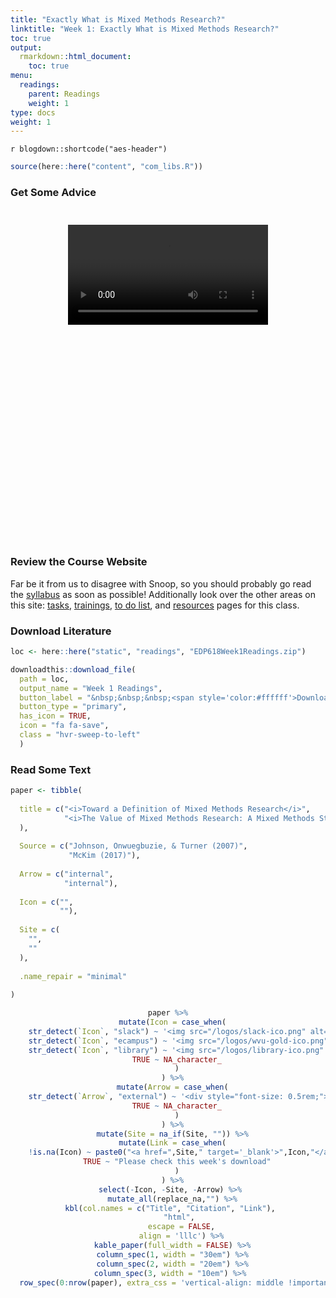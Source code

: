 ```yaml
---
title: "Exactly What is Mixed Methods Research?"
linktitle: "Week 1: Exactly What is Mixed Methods Research?"
toc: true
output:
  rmarkdown::html_document:
    toc: true
menu:
  readings:
    parent: Readings
    weight: 1
type: docs
weight: 1
---
```


`r blogdown::shortcode("aes-header")`

```r
source(here::here("content", "com_libs.R"))
```

<style>
.videoContainer {
    height: 480px;
    width: 320px;   
    padding: 26px;
}
</style>

### Get Some Advice
<center>
<div class="videoContainer">
<video width="320" controls>
    <source src="/videos/snoop_syllabus.mp4" type="video/mp4">

I'm sorry but your browser doesn't support embedded videos. You can however <a href="/videos/snoop_syllabus.mp4">download it</a>.

</video>
</div>
</center>

### Review the Course Website

Far be it from us to disagree with Snoop, so you should probably go read the [syllabus](/syllabus/) as soon as possible! Additionally look over the other areas on this site: [tasks](/tasks/), [trainings](/trainings/), [to do list](/due/), and [resources](/resources/) pages for this class.

### Download Literature

```r
loc <- here::here("static", "readings", "EDP618Week1Readings.zip")

downloadthis::download_file(
  path = loc,
  output_name = "Week 1 Readings",
  button_label = "&nbsp;&nbsp;&nbsp;<span style='color:#ffffff'>Download</span>",
  button_type = "primary",
  has_icon = TRUE,
  icon = "fa fa-save",
  class = "hvr-sweep-to-left"
  )
```

### Read Some Text

```r

paper <- tibble(
  
  title = c("<i>Toward a Definition of Mixed Methods Research</i>",
            "<i>The Value of Mixed Methods Research: A Mixed Methods Study</i>"
  ),
  
  Source = c("Johnson, Onwuegbuzie, & Turner (2007)",
             "McKim (2017)"),
  
  Arrow = c("internal",
            "internal"),
  
  Icon = c("", 
           ""),
  
  Site = c(
    "",
    ""
  ),
  
  .name_repair = "minimal"
  
)

```

<center>
```r
paper %>%
  mutate(Icon = case_when(
    str_detect(`Icon`, "slack") ~ '<img src="/logos/slack-ico.png" alt="Slack icon" width="25px">',
    str_detect(`Icon`, "ecampus") ~ '<img src="/logos/wvu-gold-ico.png" alt="Slack icon" width="25px">',
    str_detect(`Icon`, "library") ~ '<img src="/logos/library-ico.png" alt="Slack icon" width="25px">',
    TRUE ~ NA_character_
    )
  ) %>%
  mutate(Arrow = case_when(
    str_detect(`Arrow`, "external") ~ '<div style="font-size: 0.5rem;"><i class="fa fa-external-link fa-2x" aria-hidden="true" style="color:#559977"></i></div>',
    TRUE ~ NA_character_
    )
  ) %>%
  mutate(Site = na_if(Site, "")) %>%
  mutate(Link = case_when(
    !is.na(Icon) ~ paste0("<a href=",Site," target='_blank'>",Icon,"</a>"),
    TRUE ~ "Please check this week's download"
    )
  ) %>%
  select(-Icon, -Site, -Arrow) %>% 
  mutate_all(replace_na,"") %>%
  kbl(col.names = c("Title", "Citation", "Link"), 
      "html", 
      escape = FALSE,
      align = 'lllc') %>%
  kable_paper(full_width = FALSE) %>%
  column_spec(1, width = "30em") %>%
  column_spec(2, width = "20em") %>%
  column_spec(3, width = "10em") %>% 
  row_spec(0:nrow(paper), extra_css = 'vertical-align: middle !important;', color = "#f7f7f7", background = "transparent")
```
</center>
